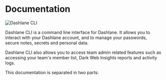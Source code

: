 
# Documentation

<Cards>
    <Card title="⚙️ Setup the CLI" href="/install" />
    <Card title="💬 Discuss with us" href="https://github.com/Dashlane/dashlane-cli/discussions" target="_blank" />
    <Card title="👩‍💻 Contribute on Github" href="https://github.com/Dashlane/dashlane-cli" target="_blank" />
</Cards>

![Dashlane CLI](../public/main.png)

Dashlane CLI is a command line interface for Dashlane. It allows you to interact with your Dashlane account, and to manage your passwords, secure notes, secrets and personal data.

Dashlane CLI also allows you to access team admin related features such as accessing your team's member list, Dark Web Insights reports and activity logs.

This documentation is separated in two parts:

<Cards>
    <Card title="👤 Personal Commands" href="/personal" />
    <Card title="👔 Business Commands" href="/business" />
</Cards>
